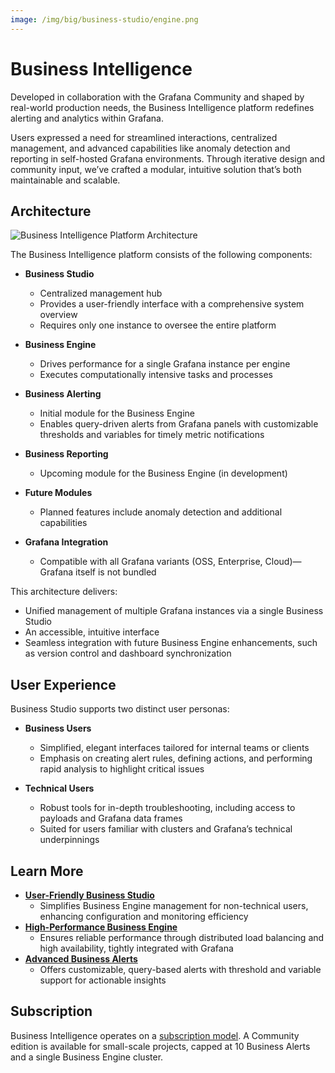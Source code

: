 ```yaml
---
image: /img/big/business-studio/engine.png
---
```



# Business Intelligence

Developed in collaboration with the Grafana Community and shaped by real-world production needs, the Business Intelligence platform redefines alerting and analytics within Grafana.

Users expressed a need for streamlined interactions, centralized management, and advanced capabilities like anomaly detection and reporting in self-hosted Grafana environments. Through iterative design and community input, we’ve crafted a modular, intuitive solution that’s both maintainable and scalable.

## Architecture

<Image
  title="Business Intelligence Platform Architecture"
  src="/img/big/platform.png"
/>

The Business Intelligence platform consists of the following components:

- **Business Studio**

  - Centralized management hub
  - Provides a user-friendly interface with a comprehensive system overview
  - Requires only one instance to oversee the entire platform

- **Business Engine**

  - Drives performance for a single Grafana instance per engine
  - Executes computationally intensive tasks and processes

- **Business Alerting**

  - Initial module for the Business Engine
  - Enables query-driven alerts from Grafana panels with customizable thresholds and variables for timely metric notifications

- **Business Reporting**

  - Upcoming module for the Business Engine (in development)

- **Future Modules**

  - Planned features include anomaly detection and additional capabilities

- **Grafana Integration**
  - Compatible with all Grafana variants (OSS, Enterprise, Cloud)—Grafana itself is not bundled

This architecture delivers:

- Unified management of multiple Grafana instances via a single Business Studio
- An accessible, intuitive interface
- Seamless integration with future Business Engine enhancements, such as version control and dashboard synchronization

## User Experience

Business Studio supports two distinct user personas:

- **Business Users**

  - Simplified, elegant interfaces tailored for internal teams or clients
  - Emphasis on creating alert rules, defining actions, and performing rapid analysis to highlight critical issues

- **Technical Users**
  - Robust tools for in-depth troubleshooting, including access to payloads and Grafana data frames
  - Suited for users familiar with clusters and Grafana’s technical underpinnings

## Learn More

- **[User-Friendly Business Studio](/big/studio)**
  - Simplifies Business Engine management for non-technical users, enhancing configuration and monitoring efficiency
- **[High-Performance Business Engine](/big/engine)**
  - Ensures reliable performance through distributed load balancing and high availability, tightly integrated with Grafana
- **[Advanced Business Alerts](/big/alerting)**
  - Offers customizable, query-based alerts with threshold and variable support for actionable insights

## Subscription

Business Intelligence operates on a [subscription model](/pricing/). A Community edition is available for small-scale projects, capped at 10 Business Alerts and a single Business Engine cluster.

<Feedback />
